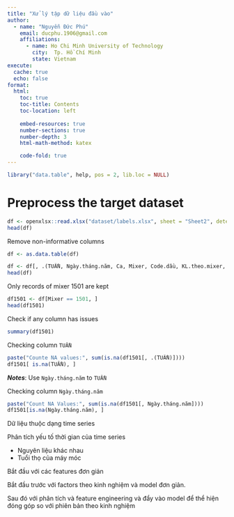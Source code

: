 ```yaml
---
title: "Xử lý tập dữ liệu đầu vào"
author: 
  - name: "Nguyễn Đức Phú"
    email: ducphu.1906@gmail.com
    affiliations:
      - name: Ho Chi Minh University of Technology
        city:  Tp. Hồ Chí Minh
        state: Vietnam
execute: 
  cache: true
  echo: false
format: 
  html:
    toc: true 
    toc-title: Contents
    toc-location: left
    
    embed-resources: true
    number-sections: true 
    number-depth: 3
    html-math-method: katex

    code-fold: true
---
```


```r
library("data.table", help, pos = 2, lib.loc = NULL)
```

# Preprocess the target dataset

```r
df <- openxlsx::read.xlsx("dataset/labels.xlsx", sheet = "Sheet2", detectDates = FALSE)
head(df)
```

Remove non-informative columns

```r
df <- as.data.table(df)
```

```r
df <- df[, .(TUẦN, Ngày.tháng.năm, Ca, Mixer, Code.dầu, KL.theo.mixer, KL.thực.tế, Nước.rework, Batch, Màu, Mùi, AD, Vis, pH, SG)]
head(df)
```

Only records of mixer 1501 are kept

```r
df1501 <- df[Mixer == 1501, ]
head(df1501)
```

Check if any column has issues

```r
summary(df1501)
```

Checking column `TUẦN`

```r
paste("Counte NA values:", sum(is.na(df1501[, .(TUẦN)])))
df1501[ is.na(TUẦN), ]
```

***Notes***: Use `Ngày.tháng.năm` to `TUẦN`

Checking column `Ngày.tháng.năm`

```r
paste("Count NA Values:", sum(is.na(df1501[, Ngày.tháng.năm])))
df1501[is.na(Ngày.tháng.năm), ]
```

Dữ liệu thuộc dạng time series

Phân tích yếu tố thời gian của time series

- Nguyên liệu khác nhau
- Tuổi thọ của máy móc

Bắt đầu với các features đơn giản

Bắt đầu trước với factors theo kinh nghiệm và model đơn giản.

Sau đó với phân tích và feature engineering và đẩy vào model để thể hiện đóng góp so với phiên bản theo kinh nghiệm

